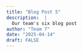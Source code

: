 ```yaml
---
title: "Blog Post 5"
description:  |
  Our team's six blog post
author: "Team 7"
date: "2025-04-14"
draft: FALSE
---
```


